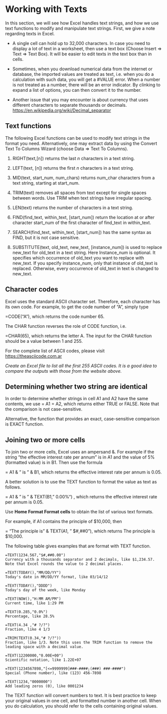 
Working with Texts
=================
In this section, we will see how Excel handles text strings, and how we
use text functions to modify and manipulate text strings. First, we give
a note regarding texts in Excel.

-   A single cell can hold up to 32,000 characters. In case you need to
    display a lot of text in a worksheet, then use a text box (Choose
    Insert $\Rightarrow$ Text $\Rightarrow$ Text Box). It will be easier
    to edit texts in the text box than in cells.

-   Sometimes, when you download numerical data from the internet or
    database, the imported values are treated as text, i.e. when you do
    a calculation with such data, you will get a \#VALUE error. When a
    number is not treated as a number, there will be an error indicator.
    By clinking to expand a list of options, you can then convert it to
    the number.

-   Another issue that you may encounter is about currency that uses
    different characters to separate thousands or decimals.
    <https://en.wikipedia.org/wiki/Decimal_separator>

Text functions
--------------

The following Excel functions can be used to modify text strings in the
format you need. Alternatively, one may extract data by using the
Convert Text To Columns Wizard (choose Data $\Rightarrow$ Text To
Columns).

1.  RIGHT(text,[n]) returns the last $n$ characters in a text string.

2.  LEFT(text, [n]) returns the first $n$ characters in a text string.

3.  MID(text, start_num, num_chars) returns num_char characters from a
    text string, starting at start_num.

4.  TRIM(text) removes all spaces from text except for single spaces
    between words. Use TRIM when text strings have irregular spacing.

5.  LEN(text) returns the number of characters in a text string.

6.  FIND(find_text, within_text, [start_num]) return the location at
    or after character start_num of the first character of find_text in
    within_text.

7.  SEARCH(find_text, within_text, [start_num]) has the same syntax as
    FIND, but it is not case sensitive.

8.  SUBSTITUTE(text, old_text, new_text, [instance_num]) is used to
    replace new_text for old_text in a text string. Here Instance_num is
    optional. It specifies which occurrence of old_text you want to
    replace with new_text. If you specify instance_num, only that
    instance of old_text is replaced. Otherwise, every occurrence of
    old_text in text is changed to new_text.

Character codes
---------------

Excel uses the standard ASCII character set. Therefore, each character
has its own code. For example, to get the code number of "A", simply
type

=CODE("A"), which returns the code number 65.

The CHAR function reverses the role of CODE function, i.e.

=CHAR(65), which returns the letter A. The input for the CHAR function
should be a value between 1 and 255.

For the complete list of ASCII codes, please visit
<https://theasciicode.com.ar>

::: {.example}
*Create an Excel file to list all the first 255 ASCII
codes. It is a good idea to compare the outputs with those from the
website above.*
:::

Determining whether two string are identical
--------------------------------------------

In order to determine whether strings in cell A1 and A2 have the same
contents, we use = A1 = A2, which returns either TRUE or FALSE. Note
that the comparison is not case-sensitive.

Alternative, the function that provides an exact, case-sensitive
comparison is EXACT function.

Joining two or more cells
-------------------------

To join two or more cells, Excel uses an ampersand &. For example if the
string "the effective interest rate per annum" is in A1 and the value of
5% (formatted value) is in B1. Then use the formula

= A1 & " is " & B1, which returns the effective interest rate per annum
is 0.05.

A better solution is to use the TEXT function to format the value as
text as follows.

= A1 & " is " & TEXT(B1," 0.00%") , which returns the effective interest
rate per annum is 0.05.

Use **Home Format Format cells** to obtain the list of various text
formats.

For example, if A1 contains the principle of \$10,000, then

= "The principle is" & TEXT(A1, " \$\#,\#\#0"), which returns The
principle is \$10,000.

The following table gives examples that are format with TEXT function.

``` {frame="single" caption="R code for Example1(6-7)."}
=TEXT(1234.567,"$#,##0.00")     
Currency with a thousands separator and 2 decimals, like $1,234.57. Note that Excel rounds the value to 2 decimal places.

=TEXT(TODAY(),"MM/DD/YY")
Today's date in MM/DD/YY format, like 03/14/12

=TEXT(TODAY(),"DDDD")
Today's day of the week, like Monday

=TEXT(NOW(),"H:MM AM/PM")
Current time, like 1:29 PM

=TEXT(0.285,"0.0%")
Percentage, like 28.5%

=TEXT(4.34 ,"# ?/?")
Fraction, like 4 1/3

=TRIM(TEXT(0.34,"# ?/?"))
Fraction, like 1/3. Note this uses the TRIM function to remove the leading space with a decimal value.

=TEXT(12200000,"0.00E+00")
Scientific notation, like 1.22E+07

=TEXT(1234567898,"[<=9999999]###-####;(###) ###-####")
Special (Phone number), like (123) 456-7898

=TEXT(1234,"0000000")
Add leading zeros (0), like 0001234
```

The TEXT function will convert numbers to text. It is best practice to
keep your original values in one cell, and formatted number in another
cell. When you do calculation, you should refer to the cells containing
original values.
